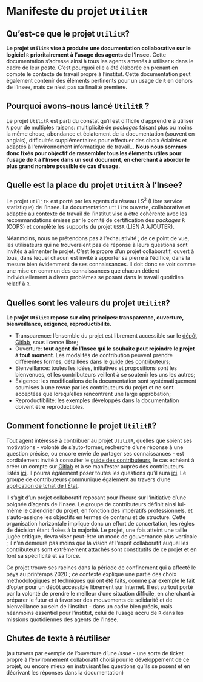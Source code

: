 # Manifeste du projet `UtilitR`

## Qu'est-ce que le projet `UtilitR`?

**Le projet `UtilitR` vise à produire une documentation collaborative sur le logiciel `R` prioritairement à l'usage des agents de l'Insee.** Cette documentation s'adresse ainsi à tous les agents amenés à utiliser `R` dans le cadre de leur poste. C'est pourquoi elle a été élaborée en prenant en compte le contexte de travail propre à l'institut. Cette documentation peut également contenir des éléments pertinents pour un usage de `R` en dehors de l'Insee, mais ce n'est pas sa finalité première.

## Pourquoi avons-nous lancé `UtilitR` ?

Le projet `UtilitR` est parti du constat qu'il est difficile d'apprendre à utiliser `R` pour de multiples raisons: multiplicité de _packages_ faisant plus ou moins la même chose, abondance et éclatement de la documentation (souvent en anglais), difficultés supplémentaires pour effectuer des choix éclairés et adaptés à l'environnement informatique de travail... **Nous nous sommes donc fixés pour objectif de rassembler tous les éléments utiles pour l'usage de `R` à l'Insee dans un seul document, en cherchant à aborder le plus grand nombre possible de cas d'usage.** 

## Quelle est la place du projet `UtilitR` à l'Insee?

Le projet `UtilitR` est porté par les agents du réseau LS<sup>2</sup> (Libre service statistique) de l'Insee. La documentation `UtilitR` ouverte, collaborative et adaptée au contexte de travail de l'institut vise à être cohérente avec les recommandations émises par le comité de certification des _packages_ `R` (COPS) et complète les supports du projet `USSR` (LIEN A AJOUTER).

Néanmoins, nous ne prétendons pas à l'exhaustivité ; de ce point de vue, les utilisateurs qui ne trouveraient pas de réponse à leurs questions sont invités à alimenter le projet. C'est le propre d'un projet collaboratif, ouvert à tous, dans lequel chacun est invité à apporter sa pierre à l'édifice, dans la mesure bien évidemment de ses connaissances. Il doit donc se voir comme une mise en commun des connaissances que chacun détient individuellement à divers problèmes se posant dans le travail quotidien relatif à `R`.


## Quelles sont les valeurs du projet `UtilitR`?

**Le projet `UtilitR` repose sur cinq principes: transparence, ouverture, bienveillance, exigence, reproductibilité.**

- Transparence: l'ensemble du projet est librement accessible sur le [dépôt Gitlab](https://gitlab.com/linogaliana/documentationR), sous licence libre;
- Ouverture: **tout agent de l'Insee qui le souhaite peut rejoindre le projet à tout moment**. Les modalités de contribution peuvent prendre différentes formes, détaillées dans le [guide des contributeurs](CONTRIBUTING.md);
- Bienveillance: toutes les idées, initiatives et propositions sont les bienvenues, et les contributeurs veillent à se soutenir les uns les autres;
- Exigence: les modifications de la documentation sont systématiquement soumises à une revue par les contributeurs du projet et ne sont acceptées que lorsqu'elles rencontrent une large approbation;
- Reproductibilité: les exemples développés dans la documentation doivent être reproductibles. 

## Comment fonctionne le projet `UtilitR`?

Tout agent intéressé à contribuer au projet `UtilitR`, quelles que soient ses motivations - volonté de s'auto-former, recherche d'une réponse à une question précise, ou encore envie de partager ses connaissances - est cordialement invité à consulter le [guide des contributeurs](CONTRIBUTING.md), le cas échéant à créer un compte sur [Gitlab](https://gitlab.com) et à se manifester auprès des contributeurs listés [ici](https://gitlab.com/linogaliana/documentationR/-/project_members). Il pourra également poser toutes les questions qu'il aura [ici](https://gitlab.com/linogaliana/documentationR/-/issues). Le groupe de contributeurs communique également au travers d'une [application de tchat de l'État](www.tchap.gouv.fr).

Il s'agit d'un projet collaboratif reposant pour l'heure sur l'initiative d'une poignée d'agents de l'Insee. Le groupe de contributeurs définit ainsi lui-même le calendrier du projet, en fonction des impératifs professionnels, et s'auto-assigne les objectifs en termes de contenu et de structure. Cette organisation horizontale implique donc un effort de concertation, les règles de décision étant fixées à la majorité. Le projet, une fois atteint une taille jugée critique, devra viser peut-être un mode de gouvernance plus verticale ; il n'en demeure pas moins que la vision et l'esprit collaboratif auquel les contributeurs sont extrêmement attachés sont constitutifs de ce projet et en font sa spécificité et sa force.

Ce projet trouve ses racines dans la période de confinement qui a affecté le pays au printemps 2020 ; ce contexte explique une partie des choix méthodologiques et techniques qui ont été faits, comme par exemple le fait d'opter pour un dépôt accessible librement sur Internet. Il est surtout porté par la volonté de prendre le meilleur d'une situation difficile, en cherchant à préparer le futur et à favoriser des mouvements de solidarité et de bienveillance au sein de l'institut - dans un cadre bien précis, mais néanmoins essentiel pour l'institut, celui de l'usage accru de `R` dans les missions quotidiennes des agents de l'Insee.


## Chutes de texte à réutiliser

(au travers par exemple de l'ouverture d'une _issue_ - une sorte de ticket propre à l'environnement collaboratif choisi pour le développement de ce projet, ou encore mieux en instruisant les questions qu'ils se posent et en décrivant les réponses dans la documentation)

